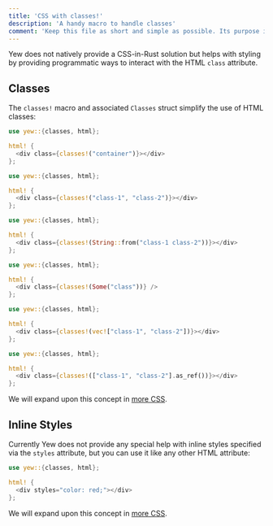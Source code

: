 ```yaml
---
title: 'CSS with classes!'
description: 'A handy macro to handle classes'
comment: 'Keep this file as short and simple as possible. Its purpose is to ease the reader into components in Yew instead of providing proper API docs'
---
```



Yew does not natively provide a CSS-in-Rust solution but helps with styling by providing
programmatic ways to interact with the HTML `class` attribute.

## Classes

The `classes!` macro and associated `Classes` struct simplify the use of HTML classes:

<Tabs>
  <TabItem value="Literal" label="Literal">

```rust
use yew::{classes, html};

html! {
  <div class={classes!("container")}></div>
};
```

  </TabItem>
  <TabItem value="Multiple" label="Multiple">

```rust
use yew::{classes, html};

html! {
  <div class={classes!("class-1", "class-2")}></div>
};
```

  </TabItem>
  <TabItem value="String" label="String">

```rust
use yew::{classes, html};

html! {
  <div class={classes!(String::from("class-1 class-2"))}></div>
};
```

  </TabItem>
  <TabItem value="Optional" label="Optional">

```rust
use yew::{classes, html};

html! {
  <div class={classes!(Some("class"))} />
};
```

  </TabItem>
  <TabItem value="Vector" label="Vector">

```rust
use yew::{classes, html};

html! {
  <div class={classes!(vec!["class-1", "class-2"])}></div>
};
```

  </TabItem>
  <TabItem value="Slice" label="Slice">

```rust
use yew::{classes, html};

html! {
  <div class={classes!(["class-1", "class-2"].as_ref())}></div>
};
```

  </TabItem>
</Tabs>

We will expand upon this concept in [more CSS](../../more/css).

## Inline Styles

Currently Yew does not provide any special help with inline styles specified via the `styles` attribute,
but you can use it like any other HTML attribute:

```rust
use yew::{classes, html};

html! {
  <div styles="color: red;"></div>
};
```

We will expand upon this concept in [more CSS](../../more/css).
